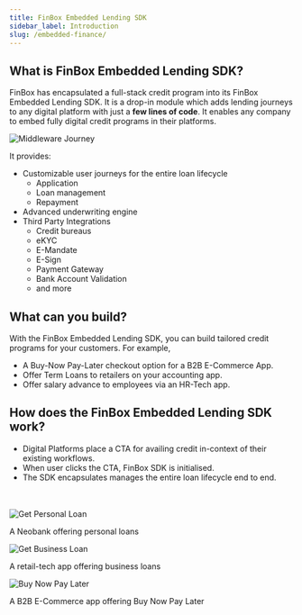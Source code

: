 ```yaml
---
title: FinBox Embedded Lending SDK
sidebar_label: Introduction
slug: /embedded-finance/
---
```


## What is FinBox Embedded Lending SDK?

FinBox has encapsulated a full-stack credit program into its FinBox Embedded Lending SDK. 
It is a drop-in module which adds lending journeys to any digital platform with just a **few lines of code**.
It enables any company to embed fully digital credit programs
in their platforms.  

<img src="/img/middleware-journey-2.jpg" alt="Middleware Journey" />


It provides:

- Customizable user journeys for the entire loan lifecycle 
    - Application 
    - Loan management
    - Repayment
- Advanced underwriting engine
- Third Party Integrations 
    - Credit bureaus
    - eKYC
    - E-Mandate
    - E-Sign
    - Payment Gateway
    - Bank Account Validation 
    - and more



## What can you build?

With the FinBox Embedded Lending SDK, you can build tailored credit programs for your customers. For example, 
- A Buy-Now Pay-Later checkout option for a B2B E-Commerce App.
- Offer Term Loans to retailers on your accounting app.
- Offer salary advance to employees via an HR-Tech app.


## How does the FinBox Embedded Lending SDK work?

 - Digital Platforms place a CTA for availing credit in-context of their existing workflows. 
 - When user clicks the CTA, FinBox SDK is initialised. 
 - The SDK encapsulates manages the entire loan lifecycle end to end.

<div><br></br></div>

<div class="row">
<div class="col">
<img src="/img/anchor_x_neobank.png" alt="Get Personal Loan" />
<p style={{textAlign: "center"}}> A Neobank offering personal loans</p>
</div>     
<div class="col">
<img src="/img/get_business_loan_screen.png" alt="Get Business Loan" />
<p style={{textAlign: "center"}}>A retail-tech app offering business loans</p>
</div>
<div class="col">
<img src="/img/checkout.png" alt="Buy Now Pay Later" />
<p style={{textAlign: "center"}}>A B2B E-Commerce app offering Buy Now Pay Later</p>
</div>
</div>